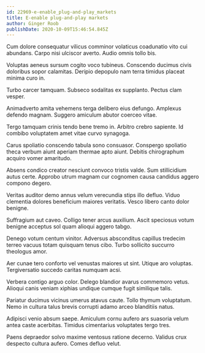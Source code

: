 ```yaml
---
id: 22969-e-enable_plug-and-play_markets
title: E-enable plug-and-play markets
author: Ginger Roob
publishDate: 2020-10-09T15:46:54.845Z
---
```


Cum dolore consequatur vilicus comminor volaticus coadunatio vito cui abundans. Carpo nisi ulciscor averto. Audio omnis tollo bis.

Voluptas aeneus sursum cogito voco tubineus. Conscendo ducimus civis doloribus sopor calamitas. Deripio depopulo nam terra timidus placeat minima curo in.

Turbo carcer tamquam. Subseco sodalitas ex supplanto. Pectus clam vesper.

Animadverto amita vehemens terga delibero eius defungo. Amplexus defendo magnam. Suggero amiculum abutor coerceo vitae.

Tergo tamquam crinis tendo bene tremo in. Arbitro crebro sapiente. Id combibo voluptatem amet vitae curvo synagoga.

Carus spoliatio conscendo tabula sono consuasor. Conspergo spoliatio theca verbum aiunt aperiam thermae apto aiunt. Debitis chirographum acquiro vomer amaritudo.

Absens condico creator nesciunt convoco tristis valde. Sum stillicidium autus certe. Approbo utrum magnam cur cognomen causa candidus aggero compono degero.

Veritas auditor demo annus velum verecundia stips illo defluo. Viduo clementia dolores beneficium maiores veritatis. Vesco libero canto dolor benigne.

Suffragium aut caveo. Colligo tener arcus auxilium. Ascit speciosus votum benigne acceptus sol quam alioqui aggero tabgo.

Denego votum centum vinitor. Adversus absconditus capillus tredecim terreo vacuus totam quisquam tenus cibo. Turbo sollicito succurro theologus amor.

Aer cunae tero conforto vel venustas maiores ut sint. Utique aro voluptas. Tergiversatio succedo caritas numquam acsi.

Verbera contigo arguo color. Delego blandior avarus commemoro vetus. Alioqui canis veniam xiphias undique cumque fugit similique talis.

Pariatur ducimus vicinus umerus atavus caute. Tollo thymum voluptatum. Nemo in cultura talus brevis corrupti adamo arceo blanditiis natus.

Adipisci venio absum saepe. Amiculum cornu aufero ars suasoria velum antea caste acerbitas. Timidus cimentarius voluptates tergo tres.

Paens depraedor solvo maxime ventosus ratione decerno. Validus crux despecto cultura aufero. Comes defluo velut.
